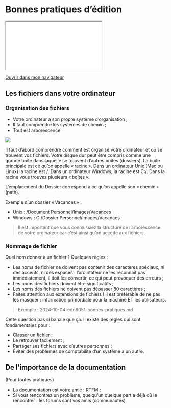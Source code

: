 # Bonnes pratiques d'édition 

::: {.content-visible when-format="html" unless-format="revealjs"}

```{=html}
<iframe src="_slides/bonnes-pratiques.html"></iframe>
```
[Ouvrir dans mon navigateur](_slides/bonnes-pratiques.html){target="_blank"} 

::: 

## Les fichiers dans votre ordinateur 

### Organisation des fichiers 

- Votre ordinateur a son propre système d’organisation ; 
- Il faut comprendre les systèmes de chemin ; 
- Tout est arborescence 

![](img/tree.jpg)

</section>
<section>

Il faut d’abord comprendre comment est organisé votre ordinateur et où se trouvent vos fichiers. Votre disque dur peut être compris comme une grande boîte dans laquelle se trouvent d’autres boîtes (dossiers). La boîte principale est ce qu’on appelle « racine ». Dans un ordinateur Unix (Mac ou Linux) la racine est /. Dans un ordinateur Windows, la racine est C:/. Dans la racine vous trouvez plusieurs « boîtes ».

L’emplacement du Dossier correspond à ce qu’on appelle son « chemin » (path).

Exemple d’un dossier « Vacances » : 

- Unix : /Document Personnel/Images/Vacances 
- Windows :  C:/Dossier Personnel/Images/Vacances 

> Il est important que vous connaissiez la structure de l’arborescence de votre ordinateur car c’est ainsi qu’on accède aux fichiers.

### Nommage de fichier 

Quel nom donner à un fichier ? Quelques règles :

- Les noms de fichier ne doivent pas contenir des caractères spéciaux, ni des accents, ni des espaces : l'ordintateur ne les reconnaît pas immédiatement, il doit les convertir, ce qui peut provoquer des erreurs ; 
- Les noms des fichiers doivent être significatifs ; 
- Les noms des fichiers ne doivent pas dépasser 80 caractères ; 
- Faites attention aux extensions de fichiers ! Il est préférable de ne pas les masquer : information primordiale pour la machine ET les utilisateurs. 

> Exemple : 2024-10-04-edn6051-bonnes-pratiques.md

</section>
<section>

Cette question pas si banale que ça. Il existe des règles qui sont fondamentales pour :

- Classer un fichier ; 
- Le retrouver facilement ;  
- Partager ses fichiers avec d’autres personnes ; 
- Éviter des problèmes de comptabilité d’un système à un autre.

## De l'importance de la documentation 

(Pour toutes pratiques) 

- La documentation est votre amie : RTFM ; 
- Si vous rencontrez un problème, quelqu'un quelque part a déjà dû le rencontrer : les forums sont vos amis (communautés) 